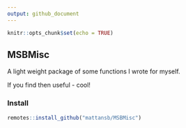```yaml
---
output: github_document
---
```


```r
knitr::opts_chunk$set(echo = TRUE)
```

## MSBMisc

A light weight package of some functions I wrote for myself.

If you find then useful - cool!

### Install

```r
remotes::install_github("mattansb/MSBMisc")
```
